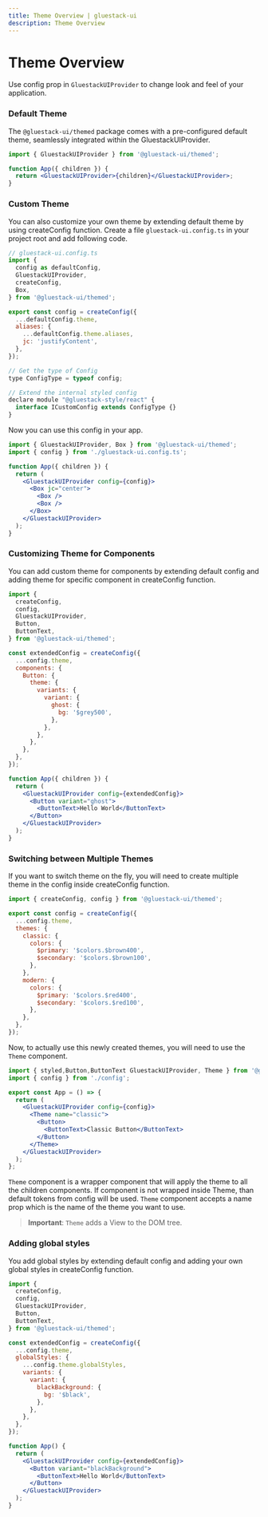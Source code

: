 ```yaml
---
title: Theme Overview | gluestack-ui
description: Theme Overview
---
```



<Meta title="Theme/Overview" />

# Theme Overview

Use config prop in `GluestackUIProvider` to change look and feel of your application.

### Default Theme

The `@gluestack-ui/themed` package comes with a pre-configured default theme, seamlessly integrated within the GluestackUIProvider.

```jsx
import { GluestackUIProvider } from '@gluestack-ui/themed';

function App({ children }) {
  return <GluestackUIProvider>{children}</GluestackUIProvider>;
}
```

### Custom Theme

You can also customize your own theme by extending default theme by using createConfig function. Create a file `gluestack-ui.config.ts` in your project root and add following code.

```jsx
// gluestack-ui.config.ts
import {
  config as defaultConfig,
  GluestackUIProvider,
  createConfig,
  Box,
} from '@gluestack-ui/themed';

export const config = createConfig({
  ...defaultConfig.theme,
  aliases: {
    ...defaultConfig.theme.aliases,
    jc: 'justifyContent',
  },
});

// Get the type of Config
type ConfigType = typeof config;

// Extend the internal styled config
declare module "@gluestack-style/react" {
  interface ICustomConfig extends ConfigType {}
}

```

Now you can use this config in your app.

```jsx
import { GluestackUIProvider, Box } from '@gluestack-ui/themed';
import { config } from './gluestack-ui.config.ts';

function App({ children }) {
  return (
    <GluestackUIProvider config={config}>
      <Box jc="center">
        <Box />
        <Box />
      </Box>
    </GluestackUIProvider>
  );
}
```

### Customizing Theme for Components

You can add custom theme for components by extending default config and adding theme for specific component in createConfig function.

```jsx
import {
  createConfig,
  config,
  GluestackUIProvider,
  Button,
  ButtonText,
} from '@gluestack-ui/themed';

const extendedConfig = createConfig({
  ...config.theme,
  components: {
    Button: {
      theme: {
        variants: {
          variant: {
            ghost: {
              bg: '$grey500',
            },
          },
        },
      },
    },
  },
});

function App({ children }) {
  return (
    <GluestackUIProvider config={extendedConfig}>
      <Button variant="ghost">
        <ButtonText>Hello World</ButtonText>
      </Button>
    </GluestackUIProvider>
  );
}
```

### Switching between Multiple Themes

If you want to switch theme on the fly, you will need to create multiple theme in the config inside createConfig function.

```jsx
import { createConfig, config } from '@gluestack-ui/themed';

export const config = createConfig({
  ...config.theme,
  themes: {
    classic: {
      colors: {
        $primary: '$colors.$brown400',
        $secondary: '$colors.$brown100',
      },
    },
    modern: {
      colors: {
        $primary: '$colors.$red400',
        $secondary: '$colors.$red100',
      },
    },
  },
});
```

Now, to actually use this newly created themes, you will need to use the `Theme` component.

```jsx
import { styled,Button,ButtonText GluestackUIProvider, Theme } from '@gluestack-ui/themed';
import { config } from './config';

export const App = () => {
  return (
    <GluestackUIProvider config={config}>
      <Theme name="classic">
        <Button>
          <ButtonText>Classic Button</ButtonText>
        </Button>
      </Theme>
    </GluestackUIProvider>
  );
};
```

`Theme` component is a wrapper component that will apply the theme to all the children components. If component is not wrapped inside Theme, than default tokens from config will be used. `Theme` component accepts a name prop which is the name of the theme you want to use.

> **Important**: `Theme` adds a View to the DOM tree.

### Adding global styles

You add global styles by extending default config and adding your own global styles in createConfig function.

```jsx
import {
  createConfig,
  config,
  GluestackUIProvider,
  Button,
  ButtonText,
} from '@gluestack-ui/themed';

const extendedConfig = createConfig({
  ...config.theme,
  globalStyles: {
    ...config.theme.globalStyles,
    variants: {
      variant: {
        blackBackground: {
          bg: '$black',
        },
      },
    },
  },
});

function App() {
  return (
    <GluestackUIProvider config={extendedConfig}>
      <Button variant="blackBackground">
        <ButtonText>Hello World</ButtonText>
      </Button>
    </GluestackUIProvider>
  );
}
```
